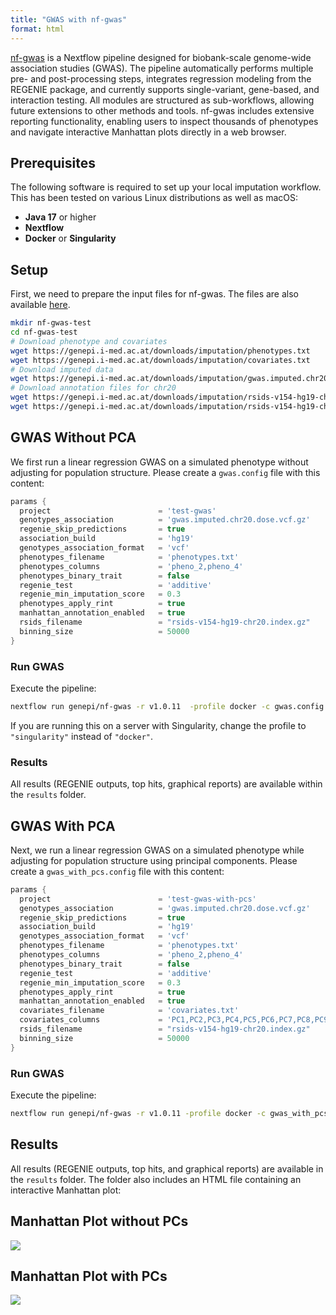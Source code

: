 ```yaml
---
title: "GWAS with nf-gwas"
format: html
---
```


[nf-gwas](https://github.com/genepi/nf-gwas) is a Nextflow pipeline designed for biobank-scale genome-wide association studies (GWAS). The pipeline automatically performs multiple pre- and post-processing steps, integrates regression modeling from the REGENIE package, and currently supports single-variant, gene-based, and interaction testing. All modules are structured as sub-workflows, allowing future extensions to other methods and tools. nf-gwas includes extensive reporting functionality, enabling users to inspect thousands of phenotypes and navigate interactive Manhattan plots directly in a web browser.

## Prerequisites
The following software is required to set up your local imputation workflow. This has been tested on various Linux distributions as well as macOS:

* **Java 17** or higher  
* **Nextflow**  
* **Docker** or **Singularity**

## Setup

First, we need to prepare the input files for nf-gwas. The files are also available [here](/data.html).

```bash
mkdir nf-gwas-test
cd nf-gwas-test
# Download phenotype and covariates
wget https://genepi.i-med.ac.at/downloads/imputation/phenotypes.txt
wget https://genepi.i-med.ac.at/downloads/imputation/covariates.txt
# Download imputed data
wget https://genepi.i-med.ac.at/downloads/imputation/gwas.imputed.chr20.dose.vcf.gz
# Download annotation files for chr20
wget https://genepi.i-med.ac.at/downloads/imputation/rsids-v154-hg19-chr20.index.gz .
wget https://genepi.i-med.ac.at/downloads/imputation/rsids-v154-hg19-chr20.index.gz.tbi .
```

## GWAS Without PCA

We first run a linear regression GWAS on a simulated phenotype without adjusting for population structure. Please create a `gwas.config` file with this content:

```groovy
params {
  project                        = 'test-gwas'
  genotypes_association          = 'gwas.imputed.chr20.dose.vcf.gz'
  regenie_skip_predictions       = true
  association_build              = 'hg19'
  genotypes_association_format   = 'vcf'
  phenotypes_filename            = 'phenotypes.txt'
  phenotypes_columns             = 'pheno_2,pheno_4'
  phenotypes_binary_trait        = false
  regenie_test                   = 'additive'
  regenie_min_imputation_score   = 0.3
  phenotypes_apply_rint          = true
  manhattan_annotation_enabled   = true
  rsids_filename                 = "rsids-v154-hg19-chr20.index.gz"
  binning_size                   = 50000
}
```

### Run GWAS

Execute the pipeline:

```bash
nextflow run genepi/nf-gwas -r v1.0.11  -profile docker -c gwas.config
```

::: {.callout-note}
If you are running this on a server with Singularity, change the profile to `"singularity"` instead of `"docker"`.
:::

### Results

All results (REGENIE outputs, top hits, graphical reports) are available within the `results` folder.

## GWAS With PCA

Next, we run a linear regression GWAS on a simulated phenotype while adjusting for population structure using principal components. Please create a `gwas_with_pcs.config` file with this content:


```groovy
params {
  project                        = 'test-gwas-with-pcs'
  genotypes_association          = 'gwas.imputed.chr20.dose.vcf.gz'
  regenie_skip_predictions       = true
  association_build              = 'hg19'
  genotypes_association_format   = 'vcf'
  phenotypes_filename            = 'phenotypes.txt'
  phenotypes_columns             = 'pheno_2,pheno_4'
  phenotypes_binary_trait        = false
  regenie_test                   = 'additive'
  regenie_min_imputation_score   = 0.3
  phenotypes_apply_rint          = true
  manhattan_annotation_enabled   = true
  covariates_filename            = 'covariates.txt'
  covariates_columns             = 'PC1,PC2,PC3,PC4,PC5,PC6,PC7,PC8,PC9,PC10'
  rsids_filename                 = "rsids-v154-hg19-chr20.index.gz"
  binning_size                   = 50000
}
```

### Run GWAS

Execute the pipeline:

```bash
nextflow run genepi/nf-gwas -r v1.0.11 -profile docker -c gwas_with_pcs.config
```

## Results

All results (REGENIE outputs, top hits, and graphical reports) are available in the `results` folder. The folder also includes an HTML file containing an interactive Manhattan plot:

## Manhattan Plot without PCs
![](images/gwas/nf-gwas-without-pcs.png)  

## Manhattan Plot with PCs
![](images/gwas/nf-gwas-with-pcs.png)  